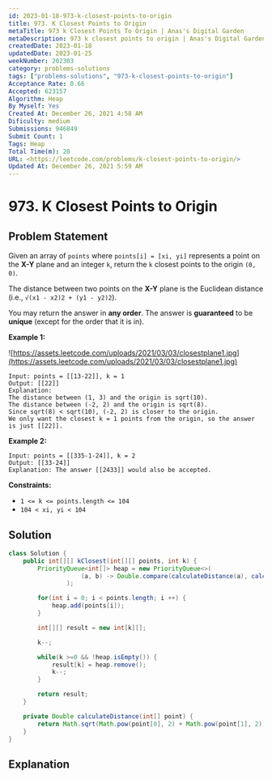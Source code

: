```yaml
---
id: 2023-01-18-973-k-closest-points-to-origin
title: 973. K Closest Points to Origin
metaTitle: 973 k Closest Points To Origin | Anas's Digital Garden
metaDescription: 973 k closest points to origin | Anas's Digital Garden
createdDate: 2023-01-18
updatedDate: 2023-01-25
weekNumber: 202303
category: problems-solutions
tags: ["problems-solutions", "973-k-closest-points-to-origin"]
Acceptance Rate: 0.66
Accepted: 623157
Algorithm: Heap
By Myself: Yes
Created At: December 26, 2021 4:58 AM
Dificulty: medium
Submissions: 946849
Submit Count: 1
Tags: Heap
Total Time(m): 20
URL: <https://leetcode.com/problems/k-closest-points-to-origin/>
Updated At: December 26, 2021 5:59 AM
---
```


# 973. K Closest Points to Origin

## Problem Statement

Given an array of `points` where `points[i] = [xi, yi]` represents a point on the **X-Y** plane and an integer `k`, return the `k` closest points to the origin `(0, 0)`.

The distance between two points on the **X-Y** plane is the Euclidean distance (i.e., `√(x1 - x2)2 + (y1 - y2)2`).

You may return the answer in **any order**. The answer is **guaranteed** to be **unique** (except for the order that it is in).

**Example 1:**

![https://assets.leetcode.com/uploads/2021/03/03/closestplane1.jpg](https://assets.leetcode.com/uploads/2021/03/03/closestplane1.jpg)

```
Input: points = [[13-22]], k = 1
Output: [[22]]
Explanation:
The distance between (1, 3) and the origin is sqrt(10).
The distance between (-2, 2) and the origin is sqrt(8).
Since sqrt(8) < sqrt(10), (-2, 2) is closer to the origin.
We only want the closest k = 1 points from the origin, so the answer is just [[22]].

```

**Example 2:**

```
Input: points = [[335-1-24]], k = 2
Output: [[33-24]]
Explanation: The answer [[2433]] would also be accepted.

```

**Constraints:**

- `1 <= k <= points.length <= 104`
- `104 < xi, yi < 104`

## Solution

```java
class Solution {
    public int[][] kClosest(int[][] points, int k) {
        PriorityQueue<int[]> heap = new PriorityQueue<>(
					(a, b) -> Double.compare(calculateDistance(a), calculateDistance(b))
				);

        for(int i = 0; i < points.length; i ++) {
            heap.add(points[i]);
        }

        int[][] result = new int[k][];

        k--;

        while(k >=0 && !heap.isEmpty()) {
            result[k] = heap.remove();
            k--;
        }

        return result;
    }

    private Double calculateDistance(int[] point) {
        return Math.sqrt(Math.pow(point[0], 2) + Math.pow(point[1], 2));
    }
}
```

## Explanation
